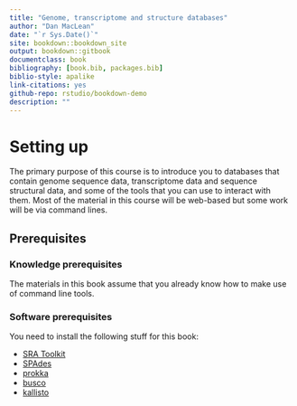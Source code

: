 ```yaml
--- 
title: "Genome, transcriptome and structure databases"
author: "Dan MacLean"
date: "`r Sys.Date()`"
site: bookdown::bookdown_site
output: bookdown::gitbook
documentclass: book
bibliography: [book.bib, packages.bib]
biblio-style: apalike
link-citations: yes
github-repo: rstudio/bookdown-demo
description: ""
---
```


# Setting up

The primary purpose of this course is to introduce you to databases that contain genome sequence data, transcriptome data and sequence structural data, and some of the tools that you can use to interact with them. Most of the material in this course will be web-based but some work will be via command lines.

## Prerequisites

### Knowledge prerequisites

The materials in this book assume that you already know how to make use of command line tools. 


### Software prerequisites

You need to install the following stuff for this book: 

  * [SRA Toolkit](https://github.com/ncbi/sra-tools/wiki/01.-Downloading-SRA-Toolkit)
  * [SPAdes](https://github.com/ablab/spades)
  * [prokka](https://github.com/tseemann/prokka)
  * [busco](https://busco.ezlab.org/busco_userguide.html)
  * [kallisto](https://pachterlab.github.io/kallisto/download)




